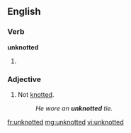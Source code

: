 ==English==

===Verb===
'''unknotted'''

# {{past of|unknot}}

===Adjective===
{{en-adj|-}}

# Not [[knotted]].
#: ''He wore an '''unknotted''' tie.''

[[fr:unknotted]]
[[mg:unknotted]]
[[vi:unknotted]]